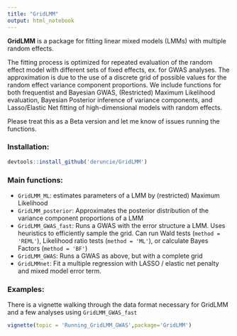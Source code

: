 ```yaml
---
title: "GridLMM"
output: html_notebook
---
```


**GridLMM** is a package for fitting linear mixed models (LMMs) with multiple random effects.

The fitting process is optimized for repeated evaluation of the random effect
    model with different sets of fixed effects, ex. for GWAS analyses. The approximation
    is due to the use of a discrete grid of possible values for the random effect variance
    component proportions. We include functions for both frequentist and Bayesian GWAS, 
    (Restricted) Maximum Likelihood evaluation, Bayesian Posterior inference of variance components,
    and Lasso/Elastic Net fitting of high-dimensional models with random effects.
    
Please treat this as a Beta version and let me know of issues running the functions.    
    
### Installation:
```r
devtools::install_github('deruncie/GridLMM')
```

### Main functions:

- `GridLMM_ML`: estimates parameters of a LMM by (restricted) Maximum Likelihood
- `GridLMM_posterior`: Approximates the posterior distribution of the variance component
proportions of a LMM
- `GridLMM_GWAS_fast`: Runs a GWAS with the error structure a LMM. Uses heuristics to efficiently sample the grid. Can run Wald tests (`method = 'REML'`), Likelihood ratio tests (`method = 'ML'`), or calculate Bayes Factors (`method = 'BF'`)
- `GridLMM_GWAS`: Runs a GWAS as above, but with a complete grid
- `GridLMMnet`: Fit a multiple regression with LASSO / elastic net penalty and mixed model error term.

### Examples:

There is a vignette walking through the data format necessary for GridLMM and a few analyses using `GridLMM_GWAS_fast`
```r
vignette(topic = 'Running_GridLMM_GWAS',package='GridLMM')
```

